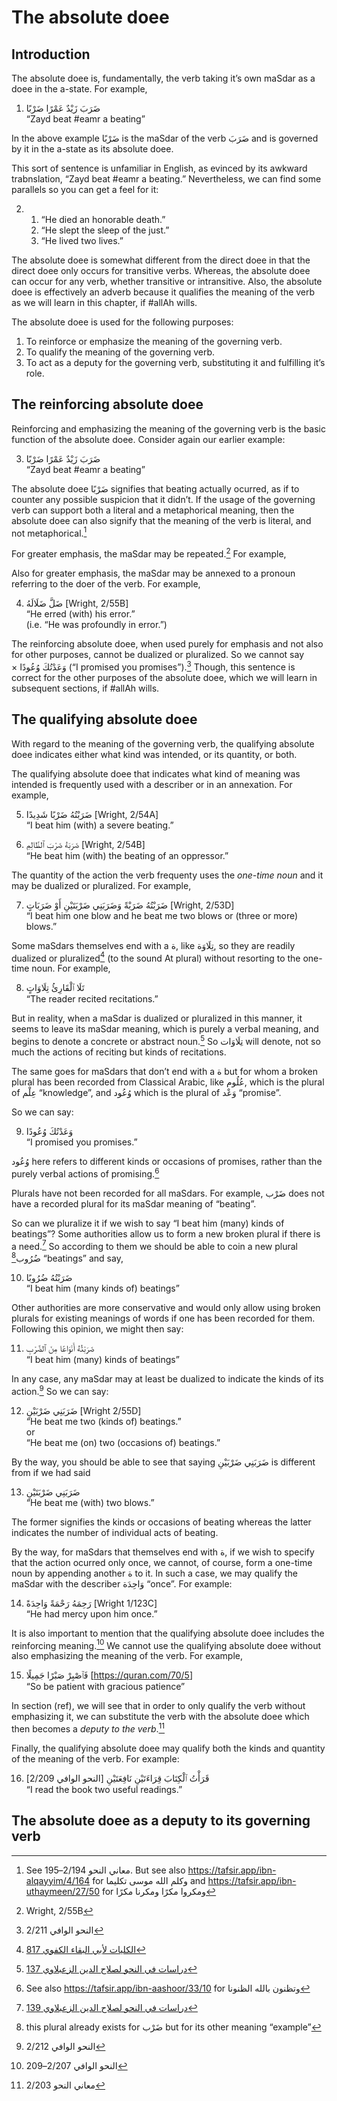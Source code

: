 # The absolute doee

## Introduction

The absolute doee is, fundamentally, the verb taking it's own
[maSdar]{.trn2}
as a doee in the a-state.
For example,

(@) [ضَرَبَ زَيْدٌ عَمْرًا ضَرْبًا]{.ar}  
    "Zayd beat [#eamr]{.trn2} a beating"

In the above example
[ضَرْبًا]{.ar}
is the 
[maSdar]{.trn2}
of the verb
[ضَرَبَ]{.ar}
and is governed by it in the a-state as its absolute doee.

This sort of sentence is unfamiliar in English,
as evinced by its awkward trabnslation,
"Zayd beat [#eamr]{.trn2} a beating."
Nevertheless, we can find some parallels so you can get a feel for it:

(@) 1. "He died an honorable death."
    2. "He slept the sleep of the just."
    3. "He lived two lives."

The absolute doee is somewhat different from the direct doee in that the direct doee only occurs for transitive verbs.
Whereas, the absolute doee can occur for any verb, whether transitive or intransitive.
Also, the absolute doee is effectively an adverb because it qualifies the meaning of the verb as we will learn in this chapter,
if [#allAh]{.trn2} wills.

The absolute doee is used for the following purposes:

1. To reinforce or emphasize the meaning of the governing verb.
2. To qualify the meaning of the governing verb.
3. To act as a deputy for the governing verb, substituting it and fulfilling it's role.

## The reinforcing absolute doee

Reinforcing and emphasizing the meaning of the governing verb is the basic function of the absolute doee.
Consider again our earlier example:

(@) [ضَرَبَ زَيْدٌ عَمْرًا ضَرْبًا]{.ar}  
    "Zayd beat [#eamr]{.trn2} a beating"

The absolute doee [ضَرْبًا]{.ar} signifies that beating actually ocurred,
as if to
counter any possible suspicion that it didn't.
If the usage of the governing verb can support both a literal and a metaphorical meaning, then
the absolute doee can also signify that the meaning of the verb is literal, and not metaphorical.^[See [معاني النحو]{.ar} 2/194--195. But see also <https://tafsir.app/ibn-alqayyim/4/164> for [وكلم الله موسى تكليما]{.ar} and <https://tafsir.app/ibn-uthaymeen/27/50> for [ومكروا مكرًا ومكرنا مكرًا]{.ar}]

For greater emphasis, the [maSdar]{.trn2} may be repeated.^[Wright, 2/55B]
For example,

<!--
(@) [إِذَا دُكَّتِ ٱلْأَرْضُ دَكًّا دَكَّا]{.ar}
is passive...
-->

Also for greater emphasis, the [maSdar]{.trn2} may be annexed to a pronoun referring to the doer of the verb.
For example,

(@) [ضَلَّ ضَلَالَهُ]{.ar}
    [[Wright, 2/55B]]{.ftsize}  
    "He erred (with) his error."  
    (i.e. "He was profoundly in error.")

The reinforcing absolute doee, when used purely for emphasis and not also for other purposes, cannot be dualized or pluralized.
So we cannot say $\times$\ [وَعَدْتُكَ وُعُودًا]{.ar} ("I promised you promises").^[[النحو الوافي]{.ar} 2/211]
Though, this sentence is correct for the other purposes of the absolute doee, which we will learn in subsequent sections,
if [#allAh]{.trn2} wills.

## The qualifying absolute doee

With regard to the meaning of the governing verb, the qualifying absolute doee indicates either what kind was intended, or its quantity, or both.

The qualifying absolute doee that indicates what kind of meaning was intended is frequently used with a describer or in an annexation.
For example,

(@) [ضَرَبْتُهُ ضَرْبًا شَدِيدًا]{.ar}
    [[Wright, 2/54A]]{.ftsize}  
    "I beat him (with) a severe beating."

(@) [ضَرَبَهُ ضَرْبَ ٱلظَّالِمِ]{.ar}
    [[Wright, 2/54B]]{.ftsize}  
    "He beat him (with) the beating of an oppressor."

The quantity of the action the verb frequenty uses the _one-time noun_ and it may be dualized or pluralized.
For example,

(@) [ضَرَبْتُهُ ضَرَبْةً وَضَرَبَنِي ضَرْبَتَيْنِ أَوْ ضَرَبَاتٍ]{.ar}
    [[Wright, 2/53D]]{.ftsize}  
    "I beat him one blow and he beat me two blows or (three or more) blows."

Some [maSdar]{.trn2}s themselves end with a [ة]{.ar}, like [تِلَاوَة]{.ar},
so they are readily dualized or pluralized^[[[الكليات لأبي البقاء الكفوي]{.ar} 817](https://shamela.ws/book/7037/803)]
(to the sound [At]{.trn} plural)
without resorting to the one-time noun.
For example,

(@) [تَلَا ٱلْقَارِئُ تِلَاوَاتٍ]{.ar}  
    "The reader recited recitations."

But in reality, when a [maSdar]{.trn2} is dualized or pluralized in this manner,
it seems to leave its [maSdar]{.trn2} meaning,
which is purely a verbal meaning,
and begins to denote a concrete or abstract noun.^[[[دراسات في النحو لصلاح الدين الزعبلاوي]{.ar} 137](https://shamela.ws/book/2120/137#p1)]
So [تِلَاوَات]{.ar} will denote, not so much the actions of reciting but kinds of recitations.

The same goes for [maSdar]{.trn2}s that don't end with a [ة]{.ar} but for whom a broken plural has been recorded from Classical Arabic,
like
[عُلُوم]{.ar}, which is the plural of [عِلْم]{.ar} "knowledge",
and [وُعُود]{.ar} which is the plural of [وَعْد]{.ar} "promise".

So we can say:

(@) [وَعَدْتُكَ وُعُودًا]{.ar}  
    "I promised you promises."

[وُعُود]{.ar} here refers to different kinds or occasions of promises, rather than the purely verbal actions of promising.^[See also <https://tafsir.app/ibn-aashoor/33/10> for [وتظنون بالله الظنونا]{.ar}]

Plurals have not been recorded for all [maSdar]{.trn2}s.
For example, [ضَرْب]{.ar} does not have a recorded plural for its [maSdar]{.trn2} meaning of "beating".

So can we pluralize it if we wish to say "I beat him (many) kinds of beatings"?
Some authorities allow us to form a new broken plural if there is a need.^[[[دراسات في النحو لصلاح الدين الزعبلاوي]{.ar} 139](https://shamela.ws/book/2120/139#p1)]
So according to them we should be able to 
coin a new plural
[ضُرُوب]{.ar}^[this plural already exists for [ضَرْب]{.ar} but for its other meaning "example"] "beatings"
and say,

(@) [ضَرَبْتُهُ ضُرُوبًا]{.ar}  
    "I beat him (many kinds of) beatings"

Other authorities are more conservative and would only allow using broken plurals for existing meanings of words if one has been recorded for them. Following this opinion, we might then say:

(@) [ضَرَبْتُهُ أَنْوَاعًا مِنَ ٱلضَّرْبِ]{.ar}  
    "I beat him (many) kinds of beatings"

In any case, any [maSdar]{.trn2} may at least be dualized to indicate the kinds of its action.^[[النحو الوافي]{.ar} 2/212]
So we can say:

(@) [ضَرَبَنِي ضَرْبَيْنِ]{.ar}
    [[Wright 2/55D]]{.ftsize}  
    "He beat me two (kinds of) beatings."  
    or  
    "He beat me (on) two (occasions of) beatings."

By the way, you should be able to see that saying
[ضَرَبَنِي ضَرْبَيْنِ]{.ar}
is different from if we had said

(@) [ضَرَبَنِي ضَرْبَتَيْنِ]{.ar}  
    "He beat me (with) two blows."

The former signifies the kinds or occasions of beating
whereas the latter indicates the number of individual acts of beating.

By the way, for [maSdar]{.trn2}s that themselves end with [ة]{.ar},
if we wish to specify that the action ocurred only once,
we cannot, of course, form a one-time noun by appending another [ة]{.ar} to it.
In such a case, we may qualify the [maSdar]{.trn2} with the describer [وَاحِدَة]{.ar} "once".
For example:

(@) [رَحِمَهُ رَحْمَةً وَاحِدَةً]{.ar}
    [[Wright 1/123C]]{.ftsize}  
    "He had mercy upon him once."

It is also important to mention that the qualifying absolute doee includes the reinforcing meaning.^[[النحو الوافي]{.ar} 2/207--209]
We cannot use the qualifying absolute doee without also emphasizing the meaning of the verb.
For example,

(@) [فَٱصْبِرْ صَبْرًا جَمِيلًا]{.ar}
    [[<https://quran.com/70/5>]]{.ftsize}  
    "So be patient with gracious patience"

In section (ref), we will see that in order to only qualify the verb without emphasizing it, we can substitute the verb with the absolute doee which then becomes a _deputy to the verb_.^[[معاني النحو]{.ar} 2/203]

Finally, the qualifying absolute doee may qualify both the kinds and quantity of the meaning of the verb.
For example:

(@) [قَرَأْتُ ٱلْكِتَابَ قِرَاءَتَيْنِ نَافِعَتَيْنِ]{.ar}
    [[[النحو الوافي]{.ar} 2/209]]{.ftsize}  
    "I read the book two useful readings."

## The absolute doee as a deputy to its governing verb

